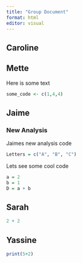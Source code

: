 ```yaml
---
title: "Group Document"
format: html
editor: visual
---
```


## Caroline

## Mette

Here is some text

```r
some_code <- c(1,4,4)
```

## Jaime

### New Analysis

Jaimes new analysis code
```r
Letters = c("A", "B", "C")
```

Lets see some cool code
```r
a = 2
b = 1
D = a + b
```


## Sarah

```r
2 + 2
```

## Yassine
```r
print(5+2)
```

